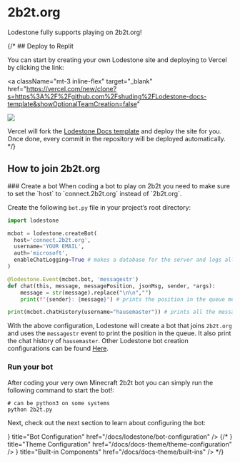 
# 2b2t.org

Lodestone fully supports playing on 2b2t.org!



{/* ## Deploy to Replit

You can start by creating your own Lodestone site and deploying to Vercel by
clicking the link:

<a
  className="mt-3 inline-flex"
  target="_blank"
  href="https://vercel.com/new/clone?s=https%3A%2F%2Fgithub.com%2Fshuding%2FLodestone-docs-template&showOptionalTeamCreation=false"
>
  ![](https://vercel.com/button)
</a>

Vercel will fork the
[Lodestone Docs template](https://github.com/shuding/Lodestone-docs-template) and
deploy the site for you. Once done, every commit in the repository will be
deployed automatically. */}


## How to join 2b2t.org

<Steps>
### Create a bot

<Callout>
  When coding a bot to play on 2b2t you need to make sure to set the `host` to `connect.2b2t.org` instead of `2b2t.org`.
</Callout>

Create the following `bot.py` file in your project’s root directory:

```python filename="2b2t.py"
import lodestone

mcbot = lodestone.createBot(
  host='connect.2b2t.org',
  username='YOUR EMAIL',
  auth='microsoft',
  enableChatLogging=True # makes a database for the server and logs all the messages
)

@lodestone.Event(mcbot.bot, 'messagestr')
def chat(this, message, messagePosition, jsonMsg, sender, *args):
    message = str(message).replace("\n\n","")
    print(f"{sender}: {message}") # prints the position in the queue messages

print(mcbot.chatHistory(username="hausemaster")) # prints all the messages from this player
```

With the above configuration, Lodestone will create a bot that joins `2b2t.org` and uses the `messagestr` event to print the position in the queue. It also print the chat history of `hausemaster`. Other Lodestone bot creation configurations can be found
[Here](/docs/lodestone/bot-configuration).


### Run your bot

After coding your very own Minecraft 2b2t bot you can simply run the following command to start the bot!:

```
# can be python3 on some systems
python 2b2t.py
```
</Steps>

Next, check out the next section to learn about configuring the bot:

<Cards>
  <Card
    icon={<RowsIcon />}
    title="Bot Configuration"
    href="/docs/lodestone/bot-configuration"
  />
  {/* <Card
    icon={<GearIcon />}
    title="Theme Configuration"
    href="/docs/docs-theme/theme-configuration"
  />
  <Card
    icon={<BoxIcon />}
    title="Built-in Components"
    href="/docs/docs-theme/built-ins"
  /> */}
</Cards>
